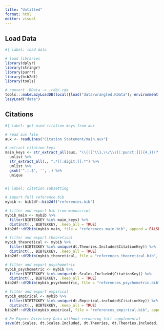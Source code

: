 ```yaml
---
title: "Untitled"
format: html
editor: visual
---
```


## Load Data

```r
#| label: load data

# load libraries
library(dplyr)
library(stringr)
library(purrr)
library(bib2df)
library(tools)

# convert .RData -> .rdb/.rdx
tools:::makeLazyLoadDB(local({load("data/wrangled.RData"); environment()}), "data")
lazyLoad("data")

```

## Citations

```r
#| label: get used citation keys from aux

# read aux file
aux <- readLines("Citation Statement/main.aux")

# extract citation keys
main_keys <- str_extract_all(aux, "\\{([^\\},\\/\\s[[:punct:]]]{4,})(?:,\\s*([^\\},]+))*\\}") %>% 
  unlist %>%
  str_extract_all(., ".*[[:digit:]].*") %>%
  unlist %>%
  gsub('^.|.$', '', .) %>%
  unique
  
```

```r
#| label: citation subsetting

# import full reference bib
mybib <- bib2df::bib2df("references.bib")

# filter and export bib from manuscript
mybib_main <- mybib %>%
  filter(BIBTEXKEY %in% main_keys) %>%
  distinct(., BIBTEXKEY, .keep_all = TRUE)
bib2df::df2bib(mybib_main, file = "references_main.bib", append = FALSE)

# filter and export theoretical
mybib_theoretical <- mybib %>%
  filter(BIBTEXKEY %in% unique(dt.Theories.Included$CitationKey)) %>%
  distinct(., BIBTEXKEY, .keep_all = TRUE)
bib2df::df2bib(mybib_theoretical, file = "references_theoretical.bib", append = FALSE)

# filter and export psychometric
mybib_psychometric <- mybib %>%
  filter(BIBTEXKEY %in% unique(dt.Scales.Included$CitationKey)) %>%
  distinct(., BIBTEXKEY, .keep_all = TRUE)
bib2df::df2bib(mybib_psychometric, file = "references_psychometric.bib", append = FALSE)

# filter and export empirical
mybib_empirical <- mybib %>%
  filter(BIBTEXKEY %in% unique(dt.Empirical.included$CitationKey)) %>%
  distinct(., BIBTEXKEY, .keep_all = TRUE)
bib2df::df2bib(mybib_empirical, file = "references_empirical.bib", append = FALSE)

# Re-Export Directory Data without rerunning full supplemental
save(dt.Scales, dt.Scales.Included, dt.Theories, dt.Theories.Included, file = "data/AcculturationScales.RData")
  
```
